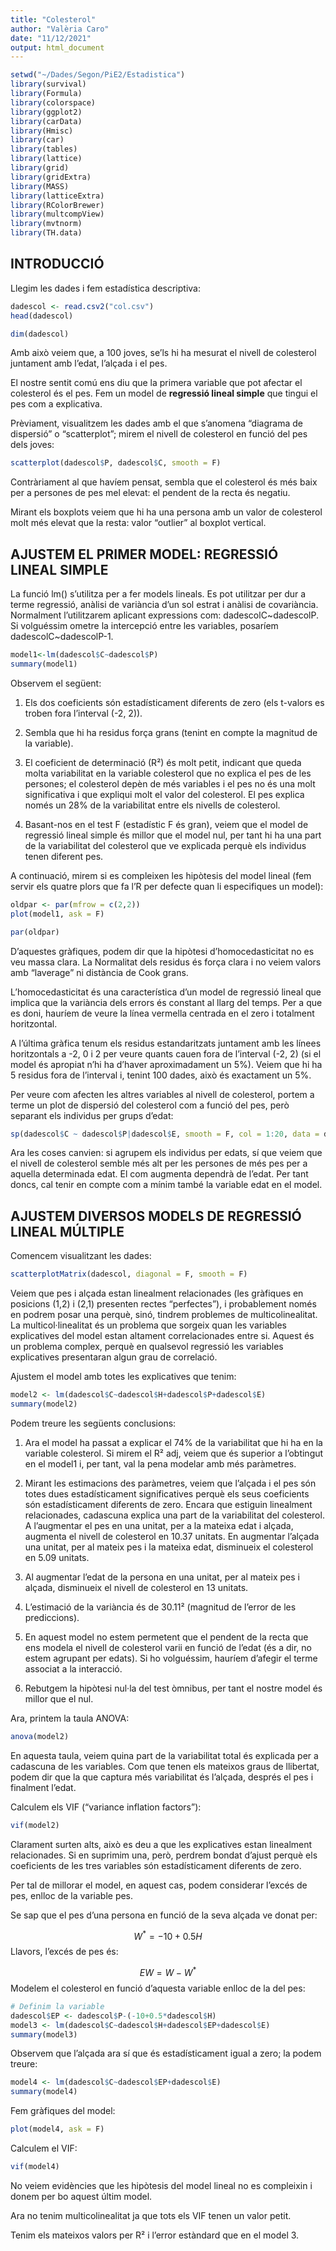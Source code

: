 ```yaml
---
title: "Colesterol"
author: "Valèria Caro"
date: "11/12/2021"
output: html_document
---
```


```r
setwd("~/Dades/Segon/PiE2/Estadistica")
library(survival)
library(Formula)
library(colorspace)
library(ggplot2)
library(carData)
library(Hmisc)
library(car)
library(tables)
library(lattice)
library(grid)
library(gridExtra)
library(MASS)
library(latticeExtra)
library(RColorBrewer)
library(multcompView)
library(mvtnorm)
library(TH.data)
```

## INTRODUCCIÓ

Llegim les dades i fem estadística descriptiva:
```r
dadescol <- read.csv2("col.csv")
head(dadescol)
```
```r
dim(dadescol)
```
Amb això veiem que, a 100 joves, se'ls hi ha mesurat el nivell de colesterol juntament amb l'edat, l'alçada i el pes.

El nostre sentit comú ens diu que la primera variable que pot afectar el colesterol és el pes. Fem un model de **regressió lineal simple** que tingui el pes com a explicativa.

Prèviament, visualitzem les dades amb el que s'anomena "diagrama de dispersió" o "scatterplot"; mirem el nivell de colesterol en funció del pes dels joves:
```r
scatterplot(dadescol$P, dadescol$C, smooth = F)
```

Contràriament al que havíem pensat, sembla que el colesterol és més baix per a persones de pes mel elevat: el pendent de la recta és negatiu.

Mirant els boxplots veiem que hi ha una persona amb un valor de colesterol molt més elevat que la resta: valor "outlier" al boxplot vertical.

## AJUSTEM EL PRIMER MODEL: REGRESSIÓ LINEAL SIMPLE

La funció lm() s'utilitza per a fer models lineals. Es pot utilitzar per dur a terme regressió, anàlisi de variància d'un sol estrat i anàlisi de covariància. Normalment l'utilitzarem aplicant expressions com: dadescolC~dadescolP. Si volguéssim ometre la intercepció entre les variables, posaríem dadescolC~dadescolP-1.

```r
model1<-lm(dadescol$C~dadescol$P)
summary(model1)
```
Observem el següent:

1. Els dos coeficients són estadísticament diferents de zero (els t-valors es troben fora l'interval (-2, 2)).

2. Sembla que hi ha residus força grans (tenint en compte la magnitud de la variable).

3. El coeficient de determinació (R²) és molt petit, indicant que queda molta variabilitat en la variable colesterol que no explica el pes de les persones; el colesterol depèn de més variables i el pes no és una molt significativa i que expliqui molt el valor del colesterol. El pes explica només un 28% de la variabilitat entre els nivells de colesterol.

4. Basant-nos en el test F (estadístic F és gran), veiem que el model de regressió lineal simple és millor que el model nul, per tant hi ha una part de la variabilitat del colesterol que ve explicada perquè els individus tenen diferent pes.

A continuació, mirem si es compleixen les hipòtesis del model lineal (fem servir els quatre plors que fa l'R per defecte quan li especifiques un model):

```r
oldpar <- par(mfrow = c(2,2))
plot(model1, ask = F)
```

```r
par(oldpar)
```

D'aquestes gràfiques, podem dir que la hipòtesi d'homocedasticitat no es veu massa clara. La Normalitat dels residus és força clara i no veiem valors amb "laverage" ni distància de Cook grans.

L'homocedasticitat és una característica d'un model de regressió lineal que implica que la variància dels errors és constant al llarg del temps. Per a que es doni, hauríem de veure la línea vermella centrada en el zero i totalment horitzontal.

A l'última gràfica tenum els residus estandaritzats juntament amb les línees horitzontals a -2, 0 i 2 per veure quants cauen fora de l'interval (-2, 2) (si el model és apropiat n'hi ha d'haver aproximadament un 5%). Veiem que hi ha 5 residus fora de l'interval i, tenint 100 dades, això és exactament un 5%.

Per veure com afecten les altres variables al nivell de colesterol, portem a terme un plot de dispersió del colesterol com a funció del pes, però separant els individus per grups d'edat:

```r
sp(dadescol$C ~ dadescol$P|dadescol$E, smooth = F, col = 1:20, data = dadescol)
```

Ara les coses canvien: si agrupem els individus per edats, sí que veiem que el nivell de colesterol semble més
alt per les persones de més pes per a aquella determinada edat. El com augmenta dependrà de l’edat. Per tant doncs, cal tenir en compte
com a mínim també la variable edat en el model.

## AJUSTEM DIVERSOS MODELS DE REGRESSIÓ LINEAL MÚLTIPLE

Comencem visualitzant les dades:
```r
scatterplotMatrix(dadescol, diagonal = F, smooth = F)
```

Veiem que pes i alçada estan linealment relacionades (les gràfiques en posicions (1,2) i (2,1) presenten rectes "perfectes"), i probablement només en podrem posar una perquè, sinó, tindrem problemes de multicolinealitat. La multicol·linealitat és un problema que sorgeix quan les variables explicatives del model estan altament correlacionades entre si. Aquest és un problema complex, perquè en qualsevol regressió les variables explicatives presentaran algun grau de correlació. 

Ajustem el model amb totes les explicatives que tenim:
```r
model2 <- lm(dadescol$C~dadescol$H+dadescol$P+dadescol$E)
summary(model2)
```
Podem treure les següents conclusions:

1. Ara el model ha passat a explicar el 74% de la variabilitat que hi ha en la variable colesterol. Si mirem el R² adj, veiem que és superior a l'obtingut en el model1 i, per tant, val la pena modelar amb més paràmetres.

2. Mirant les estimacions des paràmetres, veiem que l'alçada i el pes són totes dues estadísticament significatives perquè els seus coeficients són estadísticament diferents de zero. Encara que estiguin linealment relacionades, cadascuna explica una part de la variabilitat del colesterol. A l'augmentar el pes en una unitat, per a la mateixa edat i alçada, augmenta el nivell de colesterol en 10.37 unitats. En augmentar l'alçada una unitat, per al mateix pes i la mateixa edat, disminueix el colesterol en 5.09 unitats.

3. Al augmentar l'edat de la persona en una unitat, per al mateix pes i alçada, disminueix el nivell de colesterol en 13 unitats.

4. L'estimació de la variància és de 30.11² (magnitud de l'error de les prediccions).

5. En aquest model no estem permetent que el pendent de la recta que ens modela el nivell de colesterol varii en funció de l'edat (és a dir, no estem agrupant per edats). Si ho volguéssim, hauríem d'afegir el terme associat a la interacció.

6. Rebutgem la hipòtesi nul·la del test òmnibus, per tant el nostre model és millor que el nul.

Ara, printem la taula ANOVA:
```r
anova(model2)
```
En aquesta taula, veiem quina part de la variabilitat total és explicada per a cadascuna de les variables. Com que tenen els mateixos graus de llibertat, podem dir que la que captura més variabilitat és l'alçada, després el pes i finalment l'edat.

Calculem els VIF ("variance inflation factors"):
```r
vif(model2)
```
Clarament surten alts, això es deu a que les explicatives estan linealment relacionades. Si en suprimim una, però, perdrem bondat d'ajust perquè els coeficients de les tres variables són estadísticament diferents de zero.

Per tal de millorar el model, en aquest cas, podem considerar l'excés de pes, enlloc de la variable pes.

Se sap que el pes d'una persona en funció de la seva alçada ve donat per:

$$
W^* = -10 + 0.5H
$$
Llavors, l'excés de pes és:

$$
EW = W - W^*
$$
Modelem el colesterol en funció d'aquesta variable enlloc de la del pes:
```r
# Definim la variable
dadescol$EP <- dadescol$P-(-10+0.5*dadescol$H)
model3 <- lm(dadescol$C~dadescol$H+dadescol$EP+dadescol$E)
summary(model3)
```
Observem que l'alçada ara sí que és estadísticament igual a zero; la podem treure:
```r
model4 <- lm(dadescol$C~dadescol$EP+dadescol$E)
summary(model4)
```
Fem gràfiques del model:
```r
plot(model4, ask = F)
```

Calculem el VIF:
```r
vif(model4)
```
No veiem evidències que les hipòtesis del model lineal no es compleixin i donem per bo aquest últim model.

Ara no tenim multicolinealitat ja que tots els VIF tenen un valor petit.

Tenim els mateixos valors per R² i l'error estàndard que en el model 3.
